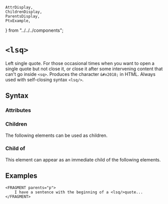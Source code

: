     AttrDisplay,
    ChildrenDisplay,
    ParentsDisplay,
    PtxExample,
} from "../../../components";

# `<lsq>`

Left single quote. For those occasional times when you want to open a single quote but not close it,
or close it after some intervening content that can't go inside `<sq>`.
Produces the character `&#x2018;` in HTML. Always used with self-closing syntax `<lsq/>`.

## Syntax

### Attributes

<AttrDisplay name="lsq" />

### Children

The following elements can be used as children.

<ChildrenDisplay name="lsq" />

### Child of

This element can appear as an immediate child of the following elements.

<ParentsDisplay name="lsq" />

## Examples
```ptx-example
<FRAGMENT parents="p">
    I have a sentence with the beginning of a <lsq/>quote...
</FRAGMENT>
```
    